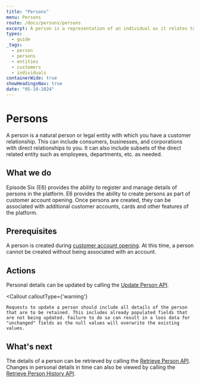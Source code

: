 ```yaml
---
title: "Persons"
menu: Persons
route: /docs/persons/persons
excerpt: A person is a representation of an individual as it relates to various parts of a platform.
types:
  - guide
_tags:
  - person
  - persons
  - entities
  - customers
  - individuals
containerWide: true
showHeadingsNav: true
date: "05-10-2024"
---
```



# Persons

A person is a natural person or legal entity with which you have a customer relationship. This can include consumers, businesses, and corporations with direct relationships to you. It can also include subsets of the direct related entity such as employees, departments, etc. as needed.

## What we do

Episode Six (E6) provides the ability to register and manage details of persons in the platform. E6 provides the ability to create persons as part of customer account opening. Once persons are created, they can be associated with additional customer accounts, cards and other features of the platform.

## Prerequisites

A person is created during [customer account opening](/docs/customers/customers). At this time, a person cannot be created without being associated with an account.

## Actions

Personal details can be updated by calling the [Update Person API](/tech-specs/persons/persons/api?#operation/net.e6tech.h3.middletier.api.v1.partner.customer.PersonAPI_update_POST).

<Callout
    calloutType={'warning'}
>
    Requests to update a person should include all details of the person that are to be retained. This includes already populated fields that are not being updated. Failure to do so can result in a loss data for "unchanged" fields as the null values will overwrite the existing values.
</Callout>

## What's next

The details of a person can be retrieved by calling the [Retrieve Person API](/tech-specs/persons/persons/api?#operation/net.e6tech.h3.middletier.api.v1.partner.customer.PersonAPI_get_GET). Changes in personal details in time can also be viewed by calling the [Retrieve Person History API](/tech-specs/persons/persons/api?#operation/net.e6tech.h3.middletier.api.v1.partner.customer.PersonAPI_getPersonHistory_GET).